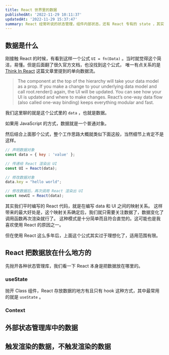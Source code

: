 ```yaml
---
title: React 世界里的数据
publishedAt: '2022-11-29 10:11:37'
updatedAt: '2022-11-29 15:37:47'
summary: React 经常听说的状态管理，组件内部状态，还有 React 专有的 state ，其实都是数据，那它们有什么区别呢？
---
```


## 数据是什么

刚接触 React 的时候，有看到这样一个公式 `UI = fn(Data)` 。当时就觉得这个简洁，易懂。但是后面翻了很久官方文档，也没找到这个公式，
唯一有点关系的是 [Think In React](https://reactjs.org/docs/thinking-in-react.html) 这篇文章里提到的单向数据流。

>The component at the top of the hierarchy will take your data model as a prop. If you make a change to your underlying data model and call root.render() again, the UI will be updated. You can see how your UI is updated and where to make changes. React’s one-way data flow (also called one-way binding) keeps everything modular and fast.

我们这里聊的就是这个公式里的 `data` ，也就是数据。

如果用 JavaScript 的方式，数据就是一个普通对象。

然后结合上面那个公式，整个工作思路大概就类似下面这般，当然细节上肯定不是这样。

```js
// 声明数据对象
const data = { key : 'value' };

// 传递给 React 渲染出 UI
const UI = React(data);

// 修改数据对象
data.key = "hello world";

// 修改数据后，再次调用 React 渲染出 UI
const newUI = React(data);
```

其实我们平时编写的 React 代码，就是在编写 data 和 UI 之间的映射关系。
这样带来的最大好处是，这个映射关系确定后，我们就只需要关注数据了，数据变化了调用函数再次渲染就行了。
这种模式是十分简单而且符合直觉的。这可能也是我喜欢使用 React 的原因之一。

但在使用 React 这么多年后，上面这个公式其实过于理想化了，适用范围有限。

## React 把数据放在什么地方的

先抛开各种状态管理库，我们看一下 React 本身是把数据放在哪里的。

### useState

抛开 Class 组件，React 存放数据的地方有且只有 hook 这种方式，其中最常用的就是 `useState` 。


### Context


## 外部状态管理库中的数据


## 触发渲染的数据，不触发渲染的数据
